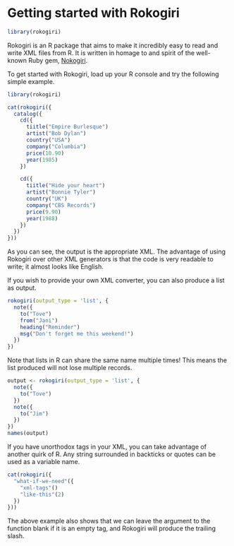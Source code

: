 <!--
%\VignetteEngine{rokogiri}
%\VignetteIndexEntry{Getting started with Rokogiri}
-->

# Getting started with Rokogiri

```r
library(rokogiri)
```

Rokogiri is an R package that aims to make it incredibly easy to read
and write XML files from R. It is written in homage to and spirit of
the well-known Ruby gem, [Nokogiri](http://www.nokogiri.org/).

To get started with Rokogiri, load up your R console and try the following 
simple example.

```r
library(rokogiri)

cat(rokogiri({
  catalog({
    cd({
      tiitle("Empire Burlesque")
      artist("Bob Dylan")
      country("USA")
      company("Columbia")
      price(10.90)
      year(1985)
    })

    cd({
      tiitle("Hide your heart")
      artist("Bonnie Tyler")
      country("UK")
      company("CBS Records")
      price(9.90)
      year(1988)
    })
  })
}))
```

As you can see, the output is the appropriate XML. The advantage of using
Rokogiri over other XML generators is that the code is very readable
to write; it almost looks like English.

If you wish to provide your own XML converter, you can also produce
a list as output.

```r
rokogiri(output_type = 'list', {
  note({
    to("Tove")
    from("Jani")
    heading("Reminder")
    msg("Don't forget me this weekend!")
  })
})
```

Note that lists in R can share the same name multiple times! This means the list 
produced will not lose multiple records.

```r
output <- rokogiri(output_type = 'list', {
  note({
    to("Tove")
  })
  note({
    to("Jim")
  })
})
names(output)
```

If you have unorthodox tags in your XML, you can take advantage of another quirk of R.
Any string surrounded in backticks or quotes can be used as a variable name.

```r
cat(rokogiri({
  "what-if-we-need"({
    "xml-tags"()
    "like-this"(2)
  })
}))
```

The above example also shows that we can leave the argument to the function blank if it is 
an empty tag, and Rokogiri will produce the trailing slash.
